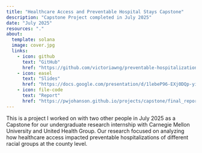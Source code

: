 ```yaml
---
title: "Healthcare Access and Preventable Hospital Stays Capstone"
description: "Capstone Project completed in July 2025"
date: "July 2025"
resources: "."
about:
  template: solana
  image: cover.jpg
  links: 
    - icon: github
      text: "GitHub"
      href: "https://github.com/victoriawng/preventable-hospitalizations-accessibility-race.git"
    - icon: easel
      text: "Slides"
      href: "https://docs.google.com/presentation/d/1lebeP96-EXj0DQp-yi0Kz0ZxIUsu8Mgs/edit?usp=sharing&ouid=103257594555173743955&rtpof=true&sd=true"
    - icon: file-code
      text: "Report"
      href: "https://pwjohanson.github.io/projects/capstone/final_report.html"
---
```



This is a project I worked on with two other people in July 2025 as a Capstone for our undergraduate research internship with Carnegie Mellon University and United Health Group. Our research focused on analyzing how healthcare access impacted preventable hospitalizations of different racial groups at the county level.